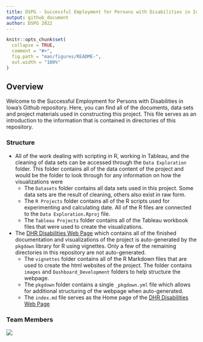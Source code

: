 ```yaml
---
title: DSPG - Successful Employment for Persons with Disabilities in Iowa
output: github_document
author: DSPG 2022
---
```


<!-- README.md is generated from README.Rmd. Please edit that file -->

```r
knitr::opts_chunk$set(
  collapse = TRUE,
  comment = "#>",
  fig.path = "man/figures/README-",
  out.width = "100%"
)
```

<!-- badges: start -->
<!-- badges: end -->

## Overview

Welcome to the Successful Employment for Persons with Disabilities in Iowa's Github repository. Here, you can find all of the documents, data sets and project materials used in constructing this project. This file serves as an introduction to the information that is contained in directories of this repository.

### Structure

-  All of the work dealing with scripting in R, working in Tableau, and the cleaning of data sets can be accessed through the `Data Exploration` folder. This folder contains all of the data content of the project and would be the folder to look through for any information on how the visualizations were  
    + The `Datasets` folder contains all data sets used in this project. Some data sets are the result of cleaning, others also exist in raw form.
    + The `R Projects` folder contains all of the R scripts used for experimenting and calculating date. All of the R files are connected to the `Data Exploration.Rproj` file.
    + The `Tableau Projects` folder contains all of the Tableau workbook files that were used to create the visualizations.



- The [DHR Disabilities Web Page](https://dspg-2022.github.io/DHR-Disabilities/) which contains all of the finished documentation and visualizations of the project is auto-generated by the `pkgdown` library for R using vignettes. Only a few of the remaining directories in this repository are not auto-generated.
    + The `vignettes` folder contains all of the R Markdown files that are used to create the html websites of the project. The folder contains `images` and `Dashboard_Development` folders to help structure the webpage.
    + The `pkgdown` folder contains a single `_pkgdown.yml` file which allows for additional structuring of the webpage when auto-generated.
    + The `index.md` file serves as the Home page of the [DHR Disabilities Web Page](https://dspg-2022.github.io/DHR-Disabilities/)

### Team Members

![](vignettes/Images/DHR.jpg)
